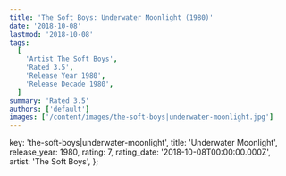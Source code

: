 ```yaml
---
title: 'The Soft Boys: Underwater Moonlight (1980)'
date: '2018-10-08'
lastmod: '2018-10-08'
tags:
  [
    'Artist The Soft Boys',
    'Rated 3.5',
    'Release Year 1980',
    'Release Decade 1980',
  ]
summary: 'Rated 3.5'
authors: ['default']
images: ['/content/images/the-soft-boys|underwater-moonlight.jpg']
---
```


  key: 'the-soft-boys|underwater-moonlight',
  title: 'Underwater Moonlight',
  release_year: 1980,
  rating: 7,
  rating_date: '2018-10-08T00:00:00.000Z',
  artist: 'The Soft Boys',
};

<MusicRating data={data} />
